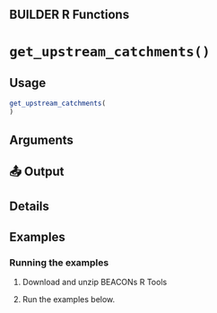 ## BUILDER R Functions

# `get_upstream_catchments()`


## Usage
```r
get_upstream_catchments(
)
```
## Arguments


## 📤 Output

## Details


## Examples
### Running the examples


1. Download and unzip BEACONs R Tools 

2. Run the examples below.

```r

```

